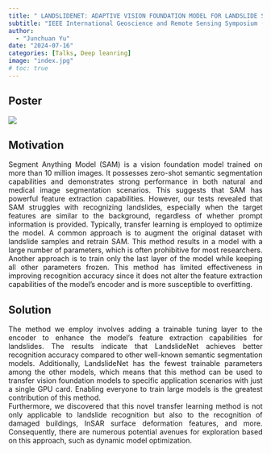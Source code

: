```yaml
---
title: " LANDSLIDENET: ADAPTIVE VISION FOUNDATION MODEL FOR LANDSLIDE SEGMENTATION "
subtitle: "IEEE International Geoscience and Remote Sensing Symposium (2024)"
author: 
  - "Junchuan Yu"
date: "2024-07-16"
categories: [Talks, Deep leanring]
image: "index.jpg"
# toc: true
---
```



## Poster

![](./poster-final.png)

## Motivation
<div style="text-align: justify;">Segment Anything Model (SAM) is a vision foundation model trained on more than 10 million images. It possesses zero-shot semantic segmentation capabilities and demonstrates strong performance in both natural and medical image segmentation scenarios. This suggests that SAM has powerful feature extraction capabilities. However, our tests revealed that SAM struggles with recognizing landslides, especially when the target features are similar to the background, regardless of whether prompt information is provided. Typically, transfer learning is employed to optimize the model. A common approach is to augment the original dataset with landslide samples and retrain SAM. This method results in a model with a large number of parameters, which is often prohibitive for most researchers. Another approach is to train only the last layer of the model while keeping all other parameters frozen. This method has limited effectiveness in improving recognition accuracy since it does not alter the feature extraction capabilities of the model's encoder and is more susceptible to overfitting.</div>

## Solution
<div style="text-align: justify;">The method we employ involves adding a trainable tuning layer to the encoder to enhance the model's feature extraction capabilities for landslides. The results indicate that LandslideNet achieves better recognition accuracy compared to other well-known semantic segmentation models. Additionally, LandslideNet has the fewest trainable parameters among the other models, which means that this method can be used to transfer vision foundation models to specific application scenarios with just a single GPU card. Enabling everyone to train large models is the greatest contribution of this method.</div>

<div style="text-align: justify;">Furthermore, we discovered that this novel transfer learning method is not only applicable to landslide recognition but also to the recognition of damaged buildings, InSAR surface deformation features, and more. Consequently, there are numerous potential avenues for exploration based on this approach, such as dynamic model optimization.</div>
